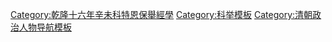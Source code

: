 {{Navbox
|name = 乾隆十六年辛未科特恩保舉經學
|title = 乾隆十六年（[[1751年]]）辛未科特恩保舉經學
|titlestyle = background-color:#FFD700;
|image =
|style = width:100%;text-align:center; 
|groupstyle = text-align:center; background-color:#FFD700;
|liststyle = text-align:center;
|state = {{{state<includeonly>|collapsed</includeonly>}}}
|group1 = 共4名
|list1 = [[吳鼎 (乾隆經學)|吳　鼎]] - [[梁錫璵]] - [[陳祖范]] - [[顧棟高]]

|belowstyle = text-align: center; background-color:#FFD700;
|below='''同科進士：[[Template:乾隆十六年辛未科殿試金榜|乾隆十六年辛未文科]]、[[Template:乾隆十六年辛未科繙譯進士金榜|乾隆十六年辛未繙譯科]]、[[Template:乾隆十六年辛未科武殿試金榜|乾隆十六年辛未武科]]'''
}}
[[Category:乾隆十六年辛未科特恩保舉經學]]
<noinclude>{{DEFAULTSORT:*}}
[[Category:科举模板]]
[[Category:清朝政治人物导航模板]]</noinclude>